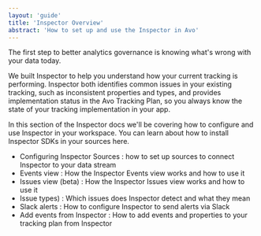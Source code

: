 ```yaml
---
layout: 'guide'
title: 'Inspector Overview'
abstract: 'How to set up and use the Inspector in Avo'
---
```



The first step to better analytics governance is knowing what's wrong with your data today.

We built Inspector to help you understand how your current tracking is performing. Inspector both identifies <Link passHref href="/explore-tracking-plan/issue-types-in-inspector">common issues in your existing tracking</Link>, such as inconsistent properties and types, and provides implementation status in the Avo Tracking Plan, so you always know the state of your tracking implementation in your app.

In this section of the Inspector docs we'll be covering how to configure and use Inspector in your workspace. You can learn about <Link passHref href="/implementation/avo-inspector-sdk-reference">how to install Inspector SDKs in your sources here</Link>.

- <Link passHref href="/workspace/inspector/configuring-inspector-sources">
    <a>Configuring Inspector Sources</a>
  </Link>
  : how to set up sources to connect Inspector to your data stream

- <Link passHref href="/workspace/inspector/inspector-events-view">
    <a>Events view</a>
  </Link>
  : How the Inspector Events view works and how to use it

- <Link passHref href="/workspace/inspector/inspector-issues-view">
    <a>Issues view (beta)</a>
  </Link>
  : How the Inspector Issues view works and how to use it

- <Link passHref href="/explore-tracking-plan/issue-types-in-inspector">
    <a>Issue types)</a>
  </Link>
  : Which issues does Inspector detect and what they mean

- <Link passHref href="/workspace/inspector/inspector-slack-alerts">
    <a>Slack alerts</a>
  </Link>
  : How to configure Inspector to send alerts via Slack

- <Link passHref href="/workspace/add-events-from-inspector">
    <a>Add events from Inspector</a>
  </Link>
  : How to add events and properties to your tracking plan from Inspector